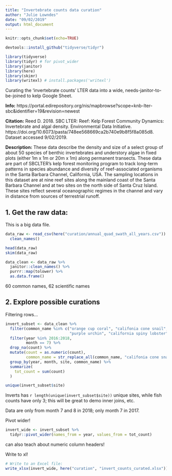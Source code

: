 ```yaml
---
title: "Invertebrate counts data curation"
author: "Julie Lowndes"
date: "09/02/2019"
output: html_document
---
```


```r
knitr::opts_chunk$set(echo=TRUE)

devtools::install_github("tidyverse/tidyr")
```

```r
library(tidyverse)
library(tidyr) # for pivot_wider
library(janitor)
library(here)
library(skimr)
library(writexl) # install.packages('writexl')
```

Curating the 'invertebrate counts' LTER data into a wide, needs-janitor-to-be-joined to kelp Google Sheet. 

**Info:** https://portal.edirepository.org/nis/mapbrowse?scope=knb-lter-sbc&identifier=19&revision=newest

**Citation:** Reed D. 2018. SBC LTER: Reef: Kelp Forest Community Dynamics: Invertebrate and algal density. Environmental Data Initiative. https://doi.org/10.6073/pasta/748ee568669ca2b740e9b8f5f8a085d8. Dataset accessed 9/02/2019.

**Description:** These data describe the density and size of a select group of about 50 species of benthic invertebrates and understory algae in fixed plots (either 1m x 1m or 20m x 1m) along permanent transects. These data are part of SBCLTER’s kelp forest monitoring program to track long-term patterns in species abundance and diversity of reef-associated organisms in the Santa Barbara Channel, California, USA. The sampling locations in this dataset are at nine reef sites along the mainland coast of the Santa Barbara Channel and at two sites on the north side of Santa Cruz Island. These sites reflect several oceanographic regimes in the channel and vary in distance from sources of terrestrial runoff. 

## 1. Get the raw data:

This is a big data file. 

```r

data_raw <- read_csv(here("curation/annual_quad_swath_all_years.csv")) %>% 
  clean_names()

head(data_raw)
skim(data_raw)

data_clean <- data_raw %>% 
  janitor::clean_names() %>% 
  purrr::map(tolower) %>% 
  as.data.frame()


```
60 common names, 62 scientific names

## 2. Explore possible curations

Filtering rows...
```r

invert_subset <- data_clean %>% 
  filter(common_name %in% c("orange cup coral", "califonia cone snail", "rock scallop",
                            "purple urchin", "california spiny lobster")) %>% 
  filter(year %in% 2016:2018, 
         month == 7) %>%
  drop_na(count) %>% 
  mutate(count = as.numeric(count), 
         common_name = str_replace_all(common_name, "califonia cone snail", "california cone snail")) %>% 
  group_by(year, month, site, common_name) %>% 
  summarize(
    tot_count = sum(count)
  )

unique(invert_subset$site) 


```
Inverts has `r length(unique(invert_subset$site))` unique sites, while fish counts have only 3; this will be great to demo inner joins, etc. 

Data are only from month 7 and 8 in 2018; only month 7 in 2017. 


Pivot wider!
```r

invert_wide <- invert_subset %>%
  tidyr::pivot_wider(names_from = year, values_from = tot_count)

```
can also teach about numeric column headers!


Write to xl!

```r
# Write to an Excel file: 
write_xlsx(invert_wide, here("curation", "invert_counts_curated.xlsx"))
```

